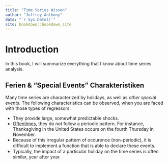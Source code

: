 ```yaml
--- 
title: "Time Series Wissen"
author: "Joffrey Anthony"
date: "`r Sys.Date()`"
site: bookdown::bookdown_site
---
```


# Introduction

In this book, I will summarize everything that I know about time series analysis.

## Ferien &amp; "Special Events" Charakteristiken

Many time series are characterized by holidays, as well as *other special events*. The following characteristics can be observed, when you are faced with those types of regressors:

- They provide large, somewhat predictable shocks.
- <u>Oftentimes</u>, they do *not* follow a periodic pattern. For instance, Thanksgiving in the United States occurs on the fourth Thursday in November.
- Because of this irregular pattern of occurence (non-periodic), it is diﬃcult to implement a function that is able to declare these events.
- Typically, the impact of a particular holiday on the time series is often similar, year after year.